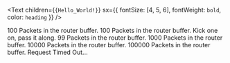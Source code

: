 <Text children={`{Hello_World!}`} sx={{ fontSize: [4, 5, 6], fontWeight: `bold`, color: `heading` }} />

100 Packets in the router buffer.
100 Packets in the router buffer.
Kick one on, pass it along.
99 Packets in the router buffer.
1000 Packets in the router buffer.
10000 Packets in the router buffer.
100000 Packets in the router buffer.
Request Timed Out...


<a rel="me" href="https://infosec.exchange/@N3rdyUn1c0rn">
</a>